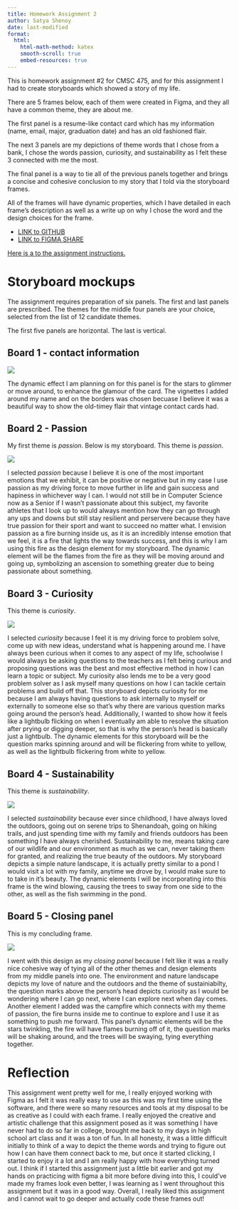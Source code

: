 ```yaml
---
title: Homework Assignment 2
author: Satya Shenoy
date: last-modified
format:
  html:
    html-math-method: katex
    smooth-scroll: true
    embed-resources: true
---
```


This is homework assignment #2 for CMSC 475, and for this assignment I had to create storyboards which showed a story of my life.

There are 5 frames below, each of them were created in Figma, and they all have a common theme, they are about me.

The first panel is a resume-like contact card which has my information (name, email, major, graduation date) and has an old fashioned flair.

The next 3 panels are my depictions of theme words that I chose from a bank, I chose the words passion, curiosity, and sustainability as I felt these 3 connected with me the most.

The final panel is a way to tie all of the previous panels together and brings a concise and cohesive conclusion to my story that I told via the storyboard frames. 

All of the frames will have dynamic properties, which I have detailed in each frame's description as well as a write up on why I chose the word and the design choices for the frame.


* [LINK to GITHUB](https://github.com/cmsc-vcu/cmsc475-sp2024-hw2-shenoysl/tree/main)
* [LINK to FIGMA SHARE](https://www.figma.com/file/7bDVoI0YU7Byz1FxZsyT1J/CMSC475-HW2?type=design&node-id=0%3A1&mode=design&t=OnXoaTuByRw9BWs4-1)

[Here is a to the assignment instructions.](https://virginiacommonwealth.instructure.com/courses/93957/assignments/853465?module_item_id=3241439)

# Storyboard mockups

The assignment requires preparation of six panels.  The first and last panels are prescribed.  The themes for the middle four panels
are your choice, selected from the list of 12 candidate themes.

The first five panels are horizontal.  The last is vertical.

## Board 1 - contact information

![](assets/Shenoy-HW2-Frame1.png)

The dynamic effect I am planning on for this panel is for the stars to glimmer or move around, to enhance the glamour of the card. The vignettes I added around my name and on the borders was chosen becuase I believe it was a beautiful way to show the old-timey flair that vintage contact cards had. 

## Board 2 - Passion

My first theme is *passion*.  Below is my storyboard.
This theme is *passion*.

![](assets/Shenoy-HW2-Frame2.png)

I selected *passion* because I believe it is one of the most important emotions that we exhibit, it can be positive or negative but in my case I use passion as my driving force to move further in life and gain success and hapiness in whichever way I can. I would not still be in Computer Science now as a Senior if I wasn't passionate about this subject, my favorite athletes that I look up to would always mention how they can go through any ups and downs but still stay resilient and perservere because they have true passion for their sport and want to succeed no matter what. I envision passion as a fire burning inside us, as it is an incredibly intense emotion that we feel, it is a fire that lights the way towards success, and this is why I am using this fire as the design element for my storyboard. The dynamic element will be the flames from the fire as they will be moving around and going up, symbolizing an ascension to something greater due to being passionate about something. 

## Board 3 - Curiosity

This theme is *curiosity*.

![](assets/Shenoy-HW2-Frame3.png)

I selected *curiosity* because I feel it is my driving force to problem solve, come up with new ideas, understand what is happening around me. I have always been curious when it comes to any aspect of my life, schoolwise I would always be asking questions to the teachers as I felt being curious and proposing questions was the best and most effective method in how I can learn a topic or subject. My curiosity also lends me to be a very good problem solver as I ask myself many questions on how I can tackle certain problems and build off that. This storyboard depicts curiosity for me because I am always having questions to ask internally to myself or externally to someone else so that's why there are various question marks going around the person's head. Additionally, I wanted to show how it feels like a lightbulb flicking on when I eventually am able to resolve the situation after prying or digging deeper, so that is why the person's head is basically just a lightbulb. The dynamic elements for this storyboard will be the question marks spinning around and will be flickering from white to yellow, as well as the lightbulb flickering from white to yellow. 


## Board 4 - Sustainability

This theme is *sustainability*.

![](assets/Shenoy-HW2-Frame4.png)

I selected *sustainability* because ever since childhood, I have always loved the outdoors, going out on serene trips to Shenandoah, going on hiking trails, and just spending time with my family and friends outdoors has been something I have always cherished. Sustainability to me, means taking care of our wildlife and our environment as much as we can, never taking them for granted, and realizing the true beauty of the outdoors. My storyboard depicts a simple nature landscape, it is actually pretty similar to a pond I would visit a lot with my family, anytime we drove by, I would make sure to to take in it's beauty. The dynamic elements I will be incorporating into this frame is the wind blowing, causing the trees to sway from one side to the other, as well as the fish swimming in the pond. 

## Board 5 - Closing panel

This is my concluding frame.

![](assets/Shenoy-HW2-Frame5.png)

I went with this design as my *closing panel* because I felt like it was a really nice cohesive way of tying all of the other themes and design elements from my middle panels into one. The environment and nature landscape depicts my love of nature and the outdoors and the theme of sustainiabilty, the question marks above the person's head depicts curiosity as I would be wondering where I can go next, where I can explore next when day comes. Another element I added was the campfire which connects with my theme of passion, the fire burns inside me to continue to explore and I use it as something to push me forward. This panel's dynamic elements will be the stars twinkling, the fire will have flames burning off of it, the question marks will be shaking around, and the trees will be swaying, tying everything together. 

# Reflection

This assignment went pretty well for me, I really enjoyed working with Figma as I felt it was really easy to use as this was my first time using the software, and there were so many resources and tools at my disposal to be as creative as I could with each frame. I really enjoyed the creative and artistic challenge that this assignment posed as it was something I have never had to do so far in college, brought me back to my days in high school art class and it was a ton of fun. In all honesty, it was a little difficult initially to think of a way to depict the theme words and trying to figure out how I can have them connect back to me, but once it started clicking, I started to enjoy it a lot and I am really happy with how everything turned out. I think if I started this assignment just a little bit earlier and got my hands on practicing with figma a bit more before diving into this, I could've made my frames look even better, I was learning as I went throughout this assignment but it was in a good way. Overall, I really liked this assignment and I cannot wait to go deeper and actually code these frames out!
